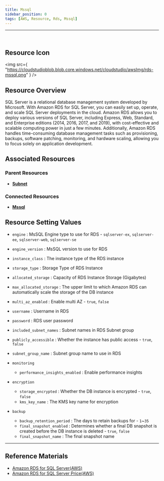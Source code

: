 ```yaml
---
title: Mssql
sidebar_position: 0
tags: [AWS, Resource, Rds, Mssql]
---
```


<hr />
<br />

## Resource Icon

<img
    src={
        "https://cloudstudioblob.blob.core.windows.net/cloudstudio/awsImg/rds-mssql.png"
    }
/>

## Resource Overview

SQL Server is a relational database management system developed by Microsoft. 
With Amazon RDS for SQL Server, you can easily set up, operate, and scale SQL Server deployments in the cloud. 
Amazon RDS allows you to deploy various versions of SQL Server, including Express, Web, Standard, and Enterprise editions (2014, 2016, 2017, and 2019), with cost-effective and scalable computing power in just a few minutes. Additionally, Amazon RDS handles time-consuming database management tasks such as provisioning, backups, software patching, monitoring, and hardware scaling, allowing you to focus solely on application development.

## Associated Resources

### Parent Resources

-   [**Subnet**](https://docs.cstudio.app/docs/resource/aws/Vpc/Subnet)

### Connected Resources

-   [**Mssql**](https://docs.cstudio.app/docs/resource/aws/Rds/Mssql)

## Resource Setting Values

-   `engine` : MsSQL Engine type to use for RDS - `sqlserver-ex`, `sqlserver-ee`, `sqlserver-web`, `sqlserver-se`
-   `engine_version` : MsSQL version to use for RDS
-   `instance_class` : The instance type of the RDS instance
-   `storage_type` : Storage Type of RDS Instance
-   `allocated_storage` : Capacity of RDS Instance Storage (Gigabytes)
-   `max_allocated_storage` : The upper limit to which Amazon RDS can automatically scale the storage of the DB instance
-   `multi_az_enabled` : Enable multi AZ - `true`, `false`
-   `username` : Username in RDS
-   `password` : RDS user password
-   `included_subnet_names` : Subnet names in RDS Subnet group
-   `publicly_accessible` : Whether the instance has public access - `true`, `false`
-   `subnet_group_name` : Subnet group name to use in RDS

-   `monitoring`
    -   `performance_insights_enabled` : Enable performance insights

-   `encryption`
    -   `storage_encrypted` : Whether the DB instance is encrypted - `true`, `false`
    -   `kms_key_name` : The KMS key name for encryption

-   `backup`
    -   `backup_retention_period` : The days to retain backups for - `1`~`35`
    -   `final_snapshot_enabled` : Determines whether a final DB snapshot is created before the DB instance is deleted - `true`, `false`
    -   `final_snapshot_name` : The final snapshot name

---

## Reference Materials

-   [Amazon RDS for SQL Server(AWS)](https://aws.amazon.com/ko/rds/sqlserver/)
-   [Amazon RDS for SQL Server Price(AWS)](https://aws.amazon.com/ko/rds/sqlserver/pricing/?nc=sn&loc=4)
